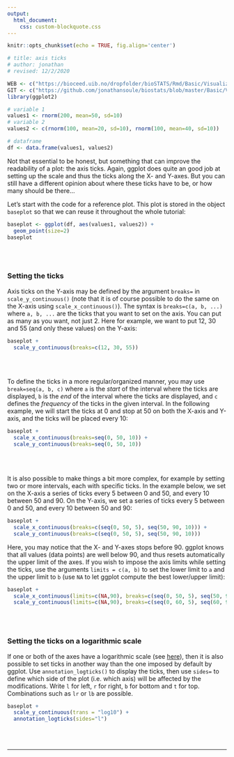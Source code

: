 ```yaml
---
output:
  html_document:
    css: custom-blockquote.css
--- 
```


```r
knitr::opts_chunk$set(echo = TRUE, fig.align='center')

# title: axis ticks
# author: jonathan
# revised: 12/2/2020 

WEB <- c("https://bioceed.uib.no/dropfolder/bioSTATS/Rmd/Basic/Visualizing/Essential/axis-ticks.html")
GIT <- c("https://github.com/jonathansoule/biostats/blob/master/Basic/Visualizing/Essential/axis-ticks.Rmd")
library(ggplot2)

# variable 1
values1 <- rnorm(200, mean=50, sd=10)
# variable 2
values2 <- c(rnorm(100, mean=20, sd=10), rnorm(100, mean=40, sd=10))

# dataframe
df <- data.frame(values1, values2)
```
Not that essential to be honest, but something that can improve the readability of a plot: the axis ticks. Again, ggplot does quite an good job at setting up the scale and thus the ticks along the X- and Y-axes. But you can still have a different opinion about where these ticks have to be, or how many should be there…

Let’s start with the code for a reference plot. This plot is stored in the object `baseplot` so that we can reuse it throughout the whole tutorial:
```r
baseplot <- ggplot(df, aes(values1, values2)) +
  geom_point(size=2)
baseplot
```
<br/><br/>

### Setting the ticks

Axis ticks on the Y-axis may be defined by the argument `breaks=` in `scale_y_continuous()` (note that it is of course possible to do the same on the X-axis using `scale_x_continuous()`). The syntax is `breaks=c(a, b, ...)` where `a, b, ...` are the ticks that you want to set on the axis. You can put as many as you want, not just 2. Here for example, we want to put 12, 30 and 55 (and only these values) on the Y-axis:

```r
baseplot + 
  scale_y_continuous(breaks=c(12, 30, 55))
```
<br/><br/>

To define the ticks in a more regular/organized manner, you may use `break=seq(a, b, c)` where `a` is the *start* of the interval where the ticks are displayed, `b` is the *end* of the interval where the ticks are displayed, and `c` defines the *frequency* of the ticks in the given interval. In the following example, we will start the ticks at 0 and stop at 50 on both the X-axis and Y-axis, and the ticks will be placed every 10:
```r
baseplot +
  scale_x_continuous(breaks=seq(0, 50, 10)) +
  scale_y_continuous(breaks=seq(0, 50, 10))
```
<br/><br/>

It is also possible to make things a bit more complex, for example by setting two or more intervals, each with specific ticks. In the example below, we set on the X-axis a series of ticks every 5 between 0 and 50, and every 10 between 50 and 90. On the Y-axis, we set a series of ticks every 5 between 0 and 50, and every 10 between 50 and 90:

```r
baseplot +
  scale_x_continuous(breaks=c(seq(0, 50, 5), seq(50, 90, 10))) +
  scale_y_continuous(breaks=c(seq(0, 50, 5), seq(50, 90, 10)))
```
Here, you may notice that the X- and Y-axes stops before 90. ggplot knows that all values (data points) are well below 90, and thus resets automatically the upper limit of the axes. If you wish to impose the axis limits while setting the ticks, use the arguments `limits = c(a, b)` to set the lower limit to `a` and the upper limit to `b` (use `NA` to let ggplot compute the best lower/upper limit):

```r
baseplot +
  scale_x_continuous(limits=c(NA,90), breaks=c(seq(0, 50, 5), seq(50, 90, 10))) +
  scale_y_continuous(limits=c(NA,90), breaks=c(seq(0, 60, 5), seq(60, 90, 10)))
```

<br/><br/>

### Setting the ticks on a logarithmic scale

If one or both of the axes have a logarithmic scale (see [here](https://biostats.w.uib.no/axis-scale/){target="_blank"}), then it is also possible to set ticks in another way than the one imposed by default by ggplot. Use `annotation_logticks()` to display the ticks, then use `sides=` to define which side of the plot (i.e. which axis) will be affected by the modifications. Write `l` for left, `r` for right, `b` for bottom and `t` for top. Combinations such as `lr` or `lb` are possible.
```r
baseplot + 
  scale_y_continuous(trans = "log10") +
  annotation_logticks(sides="l") 
```
<br/><br/>

***
<!-- UNCOMMENT TO ACTIVATE
Get the Rmarkdown file corresponding to this page on [GitHub](`r GIT`){target="_blank"}.
-->
